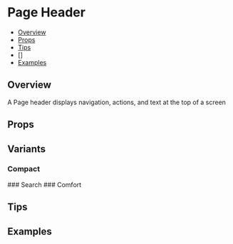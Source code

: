 
  <Meta of={PageHeaderStories} />

# Page Header

- [Overview](#overview)
- [Props](#props)
- [Tips](#tips)
- []
- [Examples](#examples)

## Overview
A Page header displays navigation, actions, and text at the top of a screen

  <Canvas of={PageHeaderStories.Default} />


## Props

  <Controls of={PageHeaderStories.Default} />

## Variants
### Compact
<Canvas of={PageHeaderStories.Compact} />
### Search
<Canvas of={PageHeaderStories.Search} />
### Comfort
<Canvas of={PageHeaderStories.Comfort} />

## Tips

## Examples